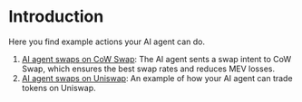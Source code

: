 # Introduction

Here you find example actions your AI agent can do.

1. [AI agent swaps on CoW Swap](./ai-agent-swaps-with-cow-swap.mdx): The AI agent sents a swap intent to CoW Swap, which ensures the best swap rates and reduces MEV losses.
2. [AI agent swaps on Uniswap](./ai-agent-swaps-on-uniswap.mdx): An example of how your AI agent can trade tokens on Uniswap.
